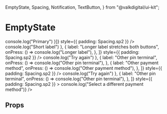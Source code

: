   EmptyState,
  Spacing,
  Notification,
  TextButton,
} from "@valkdigital/ui-kit";

<Meta title="EmptyState" />

# EmptyState

<Preview>
  <Story
    name="EmptyState"
    parameters={{
      design: {
        type: "figma",
        url:
          "https://www.figma.com/file/KVbqwH1I4lStgUwTK4Wr8z/App-Design-System?node-id=2190%3A254",
      },
    }}
  >
    <ScrollView style={{ flex: 1 }}>
      <EmptyState
        heading="Not logged in"
        content="Please login to view your reservations."
        buttons={[{ label: "Primary", onPress: () => console.log("Primary") }]}
        style={{ padding: Spacing.sp2 }}
      />
      <EmptyState
        heading="No rooms available"
        content="Add a new space by pressing the button below."
        buttons={[
          { label: "Short label", onPress: () => console.log("Short label") },
          {
            label: "Longer label stretches both buttons",
            onPress: () => console.log("Longer label"),
          },
        ]}
        style={{ padding: Spacing.sp2 }}
      />
      <EmptyState
        heading="Page not found"
        content="Something went wrong. Go back or contact support@domain"
        style={{ padding: Spacing.sp2 }}
      />
      <EmptyState
        heading="Unfortunately, there is no e-learning content yet."
        style={{ padding: Spacing.sp2 }}
      />
      <EmptyState
        heading="Something went wrong"
        content="Try again, choose a different pin terminal or choose another payment method"
        buttons={[
          { label: "Try again", onPress: () => console.log("Try again") },
          {
            label: "Other pin terminal",
            onPress: () => console.log("Other pin terminal"),
          },
          {
            label: "Other payment method",
            onPress: () => console.log("Other payment method"),
          },
        ]}
        style={{ padding: Spacing.sp2 }}
      />
      <EmptyState
        heading="Something went wrong"
        content="Try again or choose a different pin terminal"
        buttons={[
          { label: "Try again", onPress: () => console.log("Try again") },
          {
            label: "Other pin terminal",
            onPress: () => console.log("Other pin terminal"),
          },
        ]}
        style={{ padding: Spacing.sp2 }}
      >
        <Notification
          content="Still having the same problem?"
          containerStyle={{ marginTop: Spacing.sp5 }}
        >
          <TextButton
            label="Select a different payment method"
            onPress={() => console.log("Select a different payment method")}
          />
        </Notification>
      </EmptyState>
    </ScrollView>
  </Story>
</Preview>

## Props

<Props of={EmptyState} />
